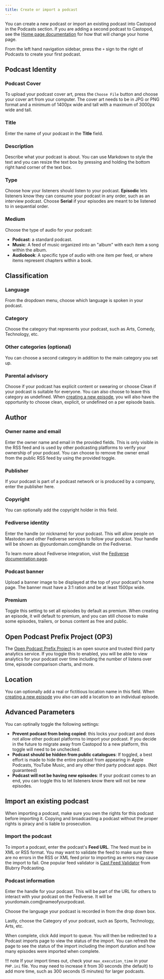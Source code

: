 ```yaml
---
title: Create or import a podcast
---
```


You can create a new podcast or import an existing podcast into Castopod in the Podcasts section. If you are adding
a second podcast to Castopod, see the [Home page documentation](../website/home.md) for how that will change your
home page.

From the left hand navigation sidebar, press the `+` sign to the right of Podcasts to create your first podcast.

## Podcast Identity

### Podcast Cover

To upload your podcast cover art, press the `Choose File` button and choose your cover art from your computer. The
cover art needs to be in JPG or PNG format and a minimum of 1400px wide and tall with a maximum of 3000px wide and
tall.

### Title

Enter the name of your podcast in the **Title** field.

### Description

Describe what your podcast is about. You can use Markdown to style the text and you can resize the text box by
pressing and holding the bottom right hand corner of the text box.

### Type

Choose how your listeners should listen to your podcast. **Episodic** lets listeners know they can consume your podcast
in any order, such as an interview podcast. Choose **Serial** if your episodes are meant to be listened to in
sequential order.

### Medium

Choose the type of audio for your podcast:

- **Podcast**: a standard podcast.
- **Music**: A feed of music organized into an "album" with each item a song within the album.
- **Audiobook**: A specific type of audio with one item per feed, or where items represent chapters within a book.

## Classification

### Language

From the dropdown menu, choose which language is spoken in your podcast.

### Category

Choose the category that represents your podcast, such as Arts, Comedy, Technology, etc.

### Other categories (optional)

You can choose a second category in addition to the main category you set up.

### Parental advisory

Choose if your podcast has explicit content or swearing or choose Clean if your podcast is suitable for everyone. You
can also choose to leave this category as undefined. When [creating a new episode](../podcast/episodes.md),
you will also have the opportunity to choose clean, explicit, or undefined on a per episode basis.

## Author

### Owner name and email

Enter the owner name and email in the provided fields. This is only visible in the RSS feed and is used by other
podcasting platforms to verify your ownership of your podcast. You can choose to remove the owner email
from the public RSS feed by using the provided toggle.

### Publisher

If your podcast is part of a podcast network or is produced by a company, enter the publisher here.

### Copyright

You can optionally add the copyright holder in this field.

### Fediverse identity

Enter the handle (or nickname) for your podcast. This will allow people on Mastodon and other Fediverse services
to follow your podcast. Your handle will be shown as @yourdomain.com@handle on the Fediverse.

To learn more about Fediverse integration, visit the [Fediverse documentation page](../instance/fediverse.md).

### Podcast banner

Upload a banner image to be displayed at the top of your podcast's home page. The banner must have a 3:1 ration and
be at least 1500px wide.

### Premium

Toggle this setting to set all episodes by default as premium. When creating an episode, it will default to premium,
and you can still choose to make some episodes, trailers, or bonus content as free and public.

## Open Podcast Prefix Project (OP3)

The [Open Podcast Prefix Project](https://op3.dev) is an open source and trusted third party analytics service. If
you toggle this to enabled, you will be able to view analytics for your podcast over time including the number of
listens over time, episode comparison charts, and more.

## Location

You can optionally add a real or fictitious location name in this field. When
[creating a new episode](../podcast/episodes.md) you also can add a location to an individual episode.

## Advanced Parameters

You can optinally toggle the following settings:

- **Prevent podcast from being copied**: this locks your podcast and does not allow other podcast platforms to import
  your podcast. If you decide in the future to migrate away from Castopod to a new platform, this toggle will need to be
  unchecked.
- **Podcast should be hidden from public catalogues**: If toggled, a best effort is made to hide the entire podcast from
  appearing in Apple Podcasts, YouTube Music, and any other third party podcast apps. (Not guaranteed)
- **Podcast will not be having new episodes**: If your podcast comes to an end, you can toggle this to let listeners
  know there will not be new episodes.

## Import an existing podcast

When importing a podcast, make sure you own the rights for this podcast before importing it.
Copying and broadcasting a podcast without the proper rights is piracy and is liable to prosecution.

### Import the podcast

To import a podcast, enter the podcast's **Feed URL**. The feed must be in XML or RSS format. You may want to validate
the feed to make sure there are no errors in the RSS or XML feed prior to importing as errors may cause the import
to fail. One popular feed validator is [Cast Feed Validator](https://www.castfeedvalidator.com) from
Blubrry Podcasting.

### Podcast information

Enter the handle for your podcast. This will be part of the URL for others to interact with your podcast on the
Fediverse. It will be yourdomain.com@nameofyourpodcast.

Choose the language your podcast is recorded in from the drop down box.

Lastly, choose the Category of your podcast, such as Sports, Technology, Arts, etc.

When complete, click Add import to queue. You will then be redirected to a Podcast imports page to view the status
of the import. You can refresh the page to see the status of the import including the import duration and how many
episodes were imported when complete.

!!! note
If your import times out, check your `max_execution_time` in your `PHP.ini` file. You may need to increase it
from 30 seconds (the default) to add more time, such as 300 seconds (5 minutes) for larger podcasts.
